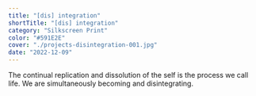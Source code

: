 ```yaml
---
title: "[dis] integration"
shortTitle: "[dis] integration"
category: "Silkscreen Print"
color: "#591E2E"
cover: "./projects-disintegration-001.jpg"
date: "2022-12-09"
---
```


The continual replication and dissolution of the self is the process we call life. We are simultaneously becoming and disintegrating.
